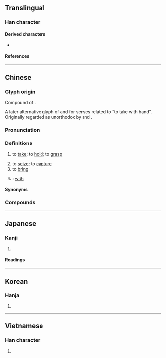 {{also|拏}}
{{character info}}
==Translingual==
{{stroke order|strokes=10}}

===Han character===
{{Han char|rn=64|rad=手|as=06|sn=10|four=80502|canj=ORQ|ids=⿱合手}}

====Derived characters====
* {{l|mul|[[𠌧]], [[嗱]], [[𫱗]], [[𢲡]], [[𣗯]], [[鎿]], [[镎]], [[𫦏]]}}

====References====
{{Han ref|kx=0429.010|dkj=12015|dj=0777.190|hdz=31864.030|uh=62FF}}

----

==Chinese==
{{zh-forms|alt=拏,挐,㧱}}

===Glyph origin===
{{Han etym}}
Compound of {{l|zh|[[合]][[手]]}}.

A later alternative glyph of {{l|zh|拏}} and {{l|zh|挐}} for senses related to “to take with hand”. Originally regarded as unorthodox by ''{{w|Zhengzitong}}'' and ''{{w|Zihui}}''.

===Pronunciation===
{{zh-pron
|m=ná
|m-s=na2
|dg=на1
|c=naa4
|c-t=
|g=la4
|h=pfs=nâ;gd=na1
|j=na1
|mb=nà
|md=nā
|mn=ml,jj,tw:ná/ml:nâ
|mn-t=na2
|w=3na
|x=la1/la2
|x_note=la1 in 拿得來; la2 in 拿手
|oc=y
|ma=y
|cat=v,prep
}}

===Definitions===
{{zh-hanzi}}

# to [[take]]; to [[hold]]; to [[grasp]]
#: {{zh-x|我 拿 著{zhe} 一 杯 水|I am '''holding''' a cup of water.}}
#: {{zh-x|別 把 書 拿走。|Don't '''take''' away the book.}}
# to [[seize]]; to [[capture]]
# to [[bring]]
# {{n-g|introducing an instrument or target}}: [[with]]
#: {{zh-x|拿 事實 證明|prove with facts}}
#: {{zh-x|拿 我 開玩笑|make fun of me}}

====Synonyms====
{{zh-dial}}

===Compounds===
{{zh-der|巴拿馬|一地胡拿|巴拿馬市|最拿手|并贓拿敗|加拿大|併贓拿賊|士巴拿|大拿|十拿九穩|拿獲|拿不了|拿手|拿印把兒|拿著腔兒|拿賊見贓|手到拿來|拿三道五|拿刀靶兒|拿三撇四|拿翹|拿把|拿身分|拿辦|拿刀動杖|拿把不住|拿槍桿|拿雲捉月|拿架子|拿賊拿贓|拿話|拿訛頭|拿腿|拿腔拿調|拿住|拿下|挾細拿粗|拿捻|拿出|拿羊|拿雲握霧|拿不准|拿粗挾細|拿一把|拿手好戲|拿毛|拿不住|拿樁|拿老|拿總|拿腳|拿事|拿岔兒|拿派頭|拿得起|拿手絕活|拿滑|拿發|拿腰|拿大頂|拿定|拿手菜|捉拿|拿腔作勢|拿秤|擒虎拿蛟|拿款|拿不穩|拿喬|拿班|拿死蛇|拿不起來|拘拿|拿鴨子|生擒活拿|狗拿耗子|拿大|拿問|拿不定|捕影拿風|拿急|捕拿|拿主意|當艄拿舵|拿權|拿情|拿得住|拿穩|推拿|挨拿|拿糖作醋|握雲拿霧|拿板弄勢|拿人|拿空子|拿下馬來|拿班作勢|拿捏|拿三道三|拿筆桿|拿三道四|拿拐|拿拌|握霧拿雲|拿矯|擒拿|捉鼠拿貓|拿雲手|手拿花|約拿書|飭拿|追拿|虎擲龍拿|馬拿瓜|難拿|訪拿|躧拿|逐拿|緝拿|勒拿河|桑拿|拿摩溫|拿破崙}}

{{zh-cat|Beginning}}

----

==Japanese==

===Kanji===
{{ja-kanji|grade=|rs=手06}}

# {{rfdef|ja|sort=手06}}

====Readings====
{{ja-readings
|on=だ, な
|kun=ひ-く
}}

----

==Korean==

===Hanja===
{{ko-hanja|잡다|잡을|나}}

# {{hanja form of|나|to take}}

----

==Vietnamese==

===Han character===
{{vi-readings|reading=nã, nạ, nả, nà|rs=手06}}

# {{rfdef|vi|sort=手06}}